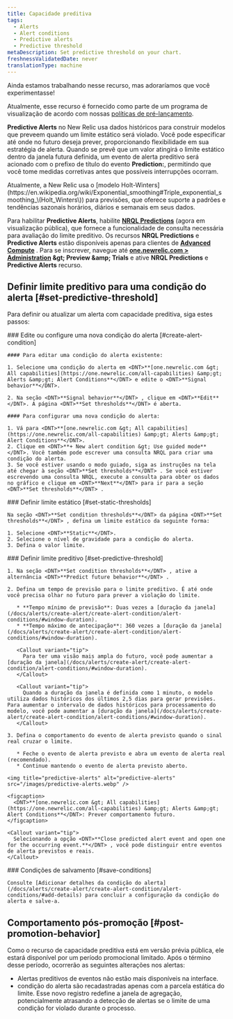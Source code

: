 ```yaml
---
title: Capacidade preditiva
tags:
  - Alerts
  - Alert conditions
  - Predictive alerts
  - Predictive threshold
metaDescription: Set predictive threshold on your chart.
freshnessValidatedDate: never
translationType: machine
---
```


<Callout title="visualização">
  Ainda estamos trabalhando nesse recurso, mas adoraríamos que você experimentasse!

  Atualmente, esse recurso é fornecido como parte de um programa de visualização de acordo com nossas [políticas de pré-lançamento](/docs/licenses/license-information/referenced-policies/new-relic-pre-release-policy).
</Callout>

<DNT>**Predictive Alerts**</DNT> no New Relic usa dados históricos para construir modelos que preveem quando um limite estático será violado. Você pode especificar até onde no futuro deseja prever, proporcionando flexibilidade em sua estratégia de alerta. Quando se prevê que um valor atingirá o limite estático dentro da janela futura definida, um evento de alerta preditivo será acionado com o prefixo de título do evento <DNT>**Prediction:**</DNT>, permitindo que você tome medidas corretivas antes que possíveis interrupções ocorram.

<Callout variant="tip">
  Atualmente, a New Relic usa o [modelo Holt-Winters](https://en.wikipedia.org/wiki/Exponential_smoothing#Triple_exponential_smoothing_\(Holt_Winters\)) para previsões, que oferece suporte a padrões e tendências sazonais horários, diários e semanais em seus dados.
</Callout>

Para habilitar <DNT>**Predictive Alerts**</DNT>, habilite <DNT>**[NRQL Predictions](/docs/query-your-data/explore-query-data/use-charts/nrql-predictions)**</DNT> (agora em visualização pública), que fornece a funcionalidade de consulta necessária para avaliação do limite preditivo. Os recursos <DNT>**NRQL Predictions**</DNT> e <DNT>**Predictive Alerts**</DNT> estão disponíveis apenas para clientes de **[Advanced Compute](https://newrelic.com/pricing/compute#pricing_plan-compute)** . Para se inscrever, navegue até <DNT>**[one.newrelic.com &gt; Administration](https://one.newrelic.com//admin-portal) &amp;gt; Preview &amp;amp; Trials**</DNT> e ative <DNT>**NRQL Predictions**</DNT> e <DNT>**Predictive Alerts**</DNT> recurso.

## Definir limite preditivo para uma condição do alerta [#set-predictive-threshold]

Para definir ou atualizar um alerta com capacidade preditiva, siga estes passos:

<Steps>
  <Step>
    ### Edite ou configure uma nova condição do alerta [#create-alert-condition]

    #### Para editar uma condição do alerta existente:

    1. Selecione uma condição do alerta em <DNT>**[one.newrelic.com &gt; All capabilities](https://one.newrelic.com/all-capabilities) &amp;gt; Alerts &amp;gt; Alert Conditions**</DNT> e edite o <DNT>**Signal behavior**</DNT>.

    2. Na seção <DNT>**Signal behavior**</DNT> , clique em <DNT>**Edit**</DNT>. A página <DNT>**Set thresholds**</DNT> é aberta.

    #### Para configurar uma nova condição do alerta:

    1. Vá para <DNT>**[one.newrelic.com &gt; All capabilities](https://one.newrelic.com/all-capabilities) &amp;gt; Alerts &amp;gt; Alert Conditions**</DNT>.
    2. Clique em <DNT>**+ New alert condition &gt; Use guided mode**</DNT>. Você também pode escrever uma consulta NRQL para criar uma condição do alerta.
    3. Se você estiver usando o modo guiado, siga as instruções na tela até chegar à seção <DNT>**Set thresholds**</DNT> . Se você estiver escrevendo uma consulta NRQL, execute a consulta para obter os dados no gráfico e clique em <DNT>**Next**</DNT> para ir para a seção <DNT>**Set thresholds**</DNT> .
  </Step>

  <Step>
    ### Definir limite estático [#set-static-thresholds]

    Na seção <DNT>**Set condition thresholds**</DNT> da página <DNT>**Set thresholds**</DNT> , defina um limite estático da seguinte forma:

    1. Selecione <DNT>**Static**</DNT>.
    2. Selecione o nível de gravidade para a condição do alerta.
    3. Defina o valor limite.
  </Step>

  <Step>
    ### Definir limite preditivo [#set-predictive-threshold]

    1. Na seção <DNT>**Set condition thresholds**</DNT> , ative a alternância <DNT>**Predict future behavior**</DNT> .

    2. Defina um tempo de previsão para o limite preditivo. É até onde você precisa olhar no futuro para prever a violação do limite.

       * **Tempo mínimo de previsão**: Duas vezes a [duração da janela](/docs/alerts/create-alert/create-alert-condition/alert-conditions/#window-duration).
       * **Tempo máximo de antecipação**: 360 vezes a [duração da janela](/docs/alerts/create-alert/create-alert-condition/alert-conditions/#window-duration).

       <Callout variant="tip">
         Para ter uma visão mais ampla do futuro, você pode aumentar a [duração da janela](/docs/alerts/create-alert/create-alert-condition/alert-conditions/#window-duration).
       </Callout>

       <Callout variant="tip">
         Quando a duração da janela é definida como 1 minuto, o modelo utiliza dados históricos dos últimos 2,5 dias para gerar previsões. Para aumentar o intervalo de dados históricos para processamento do modelo, você pode aumentar a [duração da janela](/docs/alerts/create-alert/create-alert-condition/alert-conditions/#window-duration).
       </Callout>

    3. Defina o comportamento do evento de alerta previsto quando o sinal real cruzar o limite.

       * Feche o evento de alerta previsto e abra um evento de alerta real (recomendado).
       * Continue mantendo o evento de alerta previsto aberto.

    <img title="predictive-alerts" alt="predictive-alerts" src="/images/predictive-alerts.webp" />

    <figcaption>
      <DNT>**[one.newrelic.com &gt; All capabilities](https://one.newrelic.com/all-capabilities) &amp;gt; Alerts &amp;gt; Alert Conditions**</DNT>: Prever comportamento futuro.
    </figcaption>

    <Callout variant="tip">
      Selecionando a opção <DNT>**Close predicted alert event and open one for the occurring event.**</DNT> , você pode distinguir entre eventos de alerta previstos e reais.
    </Callout>
  </Step>

  <Step>
    ### Condições de salvamento [#save-conditions]

    Consulte [Adicionar detalhes da condição do alerta](/docs/alerts/create-alert/create-alert-condition/alert-conditions/#add-details) para concluir a configuração da condição do alerta e salve-a.
  </Step>
</Steps>

## Comportamento pós-promoção [#post-promotion-behavior]

Como o recurso de capacidade preditiva está em versão prévia pública, ele estará disponível por um período promocional limitado. Após o término desse período, ocorrerão as seguintes alterações nos alertas:

* Alertas preditivos de eventos não estão mais disponíveis na interface.
* condição do alerta são recadastradas apenas com a parcela estática do limite. Esse novo registro redefine a janela de agregação, potencialmente atrasando a detecção de alertas se o limite de uma condição for violado durante o processo.